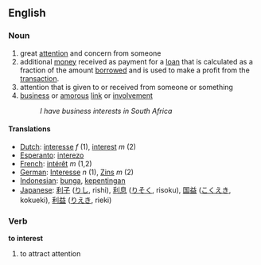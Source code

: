 ==English==
===Noun===

# great [[attention]] and concern from someone
# additional [[money]] received as payment for a [[loan]] that is calculated as a fraction of the amount [[borrow]]ed and is used to make a profit from the [[transaction]].
# attention that is given to or received from someone or something
#[[business]] or [[amorous]] [[link]] or [[involvement]]
#: ''I have business interests in South Africa''

====Translations====
*[[Dutch]]: [[interesse]] ''f'' (1), [[interest]] ''m'' (2)
*[[Esperanto]]: [[interezo]]
*[[French]]: [[intérêt]] ''m'' (1,2)
*[[German]]: [[Interesse]] ''n'' (1), [[Zins]] ''m'' (2)
*[[Indonesian]]: [[bunga]], [[penting|kepentingan]]
*[[Japanese]]: [[利子]] ([[りし]], rishi), [[利息]] ([[りそく]], risoku), [[国益]] ([[こくえき]], kokueki), [[利益]] ([[りえき]], rieki)


===Verb===
'''to interest'''
#to attract attention